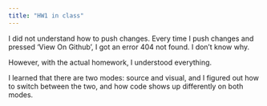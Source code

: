 ```yaml
---
title: "HW1 in class"
---
```


 I did not understand how to push changes. Every time I push changes and pressed 'View On Github', I got an error 404 not found. I don't know why. 
 
 However, with the actual homework, I understood everything. 
 
 I learned that there are two modes: source and visual, and I figured out how to switch between the two, and how code shows up differently on both modes. 
